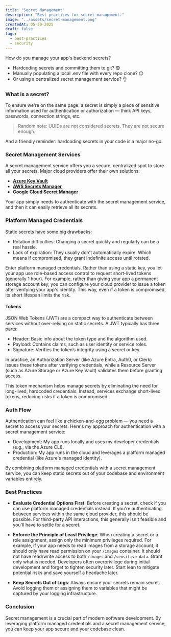```yaml
---
title: "Secret Management"
description: "Best practices for secret management."
image: "../assets/secret-management.png"
createdAt: 05-30-2025
draft: false
tags:
  - best-practices
  - security
---
```


How do you manage your app's backend secrets?

- Hardcoding secrets and committing them to git? 😨
- Manually populating a local .env file with every repo clone? 😑
- Or using a centralized secret management service? 👌

### What is a secret?

To ensure we're on the same page: a secret is simply a piece of sensitive information used for authentication or authorization — think API keys, passwords, connection strings, etc.

> Random note: UUIDs are not considered secrets. They are not secure enough.

And a friendly reminder: hardcoding secrets in your code is a major no-go.

### Secret Management Services

A secret management service offers you a secure, centralized spot to store all your secrets. Major cloud providers offer their own solutions:

- **[Azure Key Vault](https://learn.microsoft.com/en-us/azure/key-vault/general/overview)**
- **[AWS Secrets Manager](https://aws.amazon.com/secrets-manager/)**
- **[Google Cloud Secret Manager](https://cloud.google.com/secret-manager)**

Your app simply needs to authenticate with the secret management service, and then it can easily retrieve all its secrets.

### Platform Managed Credentials

Static secrets have some big drawbacks:

- Rotation difficulties: Changing a secret quickly and regularly can be a real hassle.
- Lack of expiration: They usually don't automatically expire. Which means if compromised, they grant indefinite access until rotated.

Enter platform managed credentials. Rather than using a static key, you let your app use role-based access control to request short-lived tokens (generally 1 hour). For example, rather than giving your app a permanent storage account key, you can configure your cloud provider to issue a token after verifying your app's identity. This way, even if a token is compromised, its short lifespan limits the risk.

#### Tokens

JSON Web Tokens (JWT) are a compact way to authenticate between services without over-relying on static secrets. A JWT typically has three parts:

- Header: Basic info about the token type and the algorithm used.
- Payload: Contains claims, such as user identity or service roles.
- Signature: Verifies the token’s integrity using a secret or key.

In practice, an Authorization Server (like Azure Entra, Auth0, or Clerk) issues these tokens after verifying credentials, while a Resource Server (such as Azure Storage or Azure Key Vault) validates them before granting access.

This token mechanism helps manage secrets by eliminating the need for long-lived, hardcoded credentials. Instead, services exchange short-lived tokens, reducing risks if a token is compromised.

### Auth Flow

Authentication can feel like a chicken-and-egg problem — you need a secret to access your secrets. Here's my approach for authentication with a secret management service:

- Development: My app runs locally and uses my developer credentials (e.g., via the Azure CLI).
- Production: My app runs in the cloud and leverages a platform managed credential (like Azure's managed identity).

By combining platform managed credentials with a secret management service, you can keep static secrets out of your codebase and environment variables entirely.

### Best Practices

- **Evaluate Credential Options First**: Before creating a secret, check if you can use platform managed credentials instead. If you're authenticating between services within the same cloud provider, this should be possible. For third-party API interactions, this generally isn't feasible and you'll have to settle for a secret.

- **Enforce the Principle of Least Privilege**: When creating a secret or a role assignment, assign only the minimum privileges required. For example, if your app needs to read images from a storage account, it should only have read permission on your `/images` container. It should not have read/write access to both `/images` and `/sensitive-data`. Grant only what is needed. Developers often overprivilege during initial development and forget to tighten security later. Start lean to mitigate potential risks and save yourself a headache later.

- **Keep Secrets Out of Logs**: Always ensure your secrets remain secret. Avoid logging them or assigning them to variables that might be captured by your logging infrastructure.

### Conclusion

Secret management is a crucial part of modern software development. By leveraging platform managed credentials and a secret management service, you can keep your app secure and your codebase clean.
